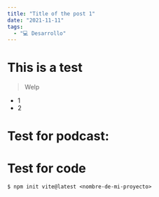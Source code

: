 ```yaml
---
title: "Title of the post 1"
date: "2021-11-11"
tags:
  - "💻 Desarrollo"
---
```


# This is a test

> Welp

- 1
- 2

# Test for podcast:

<Podcast episode="25Cy2HgrD0KFxRdnUNzs7x" />

# Test for code
```shell
$ npm init vite@latest <nombre-de-mi-proyecto>
```
